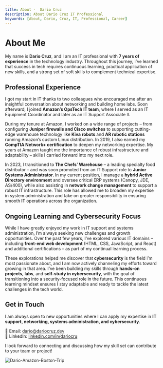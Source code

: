 ```yaml
---
title: About -  Dario Cruz
description: About Dario Cruz IT Professional
keywords: [About, Dario, Cruz, IT, Professional, Career]
---
```


# About Me  

My name is **Dario Cruz**, and I am an IT professional with **7 years of experience** in the technology industry. Throughout this journey, I’ve learned that success in tech requires continuous learning, practical application of new skills, and a strong set of soft skills to complement technical expertise.  

## Professional Experience  

I got my start in IT thanks to two colleagues who encouraged me after an insightful conversation about networking and building home labs. Soon afterward, I joined **Amazon’s OpsTech IT team**, where I served as an IT Equipment Coordinator and later as an IT Support Associate II.  

During my tenure at Amazon, I worked on a wide range of projects – from configuring **Juniper firewalls and Cisco switches** to supporting cutting-edge warehouse technology like **Kiva robots** and **AR robotic stations** running Amazon’s custom Linux distribution. In 2019, I also earned my **CompTIA Network+ certification** to deepen my networking expertise. My years at Amazon taught me the importance of robust infrastructure and adaptability – skills I carried forward into my next role.  

In 2023, I transitioned to **The Chefs’ Warehouse** – a leading specialty food distributor – and was soon promoted from an IT Support role to **Junior Systems Administrator**. In my current position, I manage a **hybrid Active Directory environment** and oversee critical ERP systems (Canopy, JDE, AS/400), while also assisting in **network change management** to support a robust IT infrastructure. This role has allowed me to broaden my expertise in system administration and take on greater responsibility in ensuring smooth IT operations across the organization.  

## Ongoing Learning and Cybersecurity Focus  

While I have greatly enjoyed my work in IT support and systems administration, I’m always seeking new challenges and growth opportunities. Over the past few years, I’ve explored various IT domains – including **front-end web development** (HTML, CSS, JavaScript, and React) and additional certifications – as part of my continual learning process.  

These explorations helped me discover that **cybersecurity** is the field I’m most passionate about, and I am now actively channeling my efforts toward growing in that area. I’ve been building my skills through **hands-on projects**, **labs**, and **self-study in cybersecurity**, with the goal of transitioning into a security-focused role in the future. This continuous learning mindset ensures I stay adaptable and ready to tackle the latest challenges in the tech world.  

## Get in Touch  

I am always open to new opportunities where I can apply my expertise in **IT support, networking, systems administration, and cybersecurity**.  

📧 Email: [dario@dariocruz.dev](mailto:dario@dariocruz.dev)  
💼 LinkedIn: [linkedin.com/in/dariocru](https://www.linkedin.com/in/dariocru)  

I look forward to connecting and discussing how my skill set can contribute to your team or project!  

![Dario-Amazon-Boston-Trip](/img/DC-Amazon-BostonTrip.jpg) 